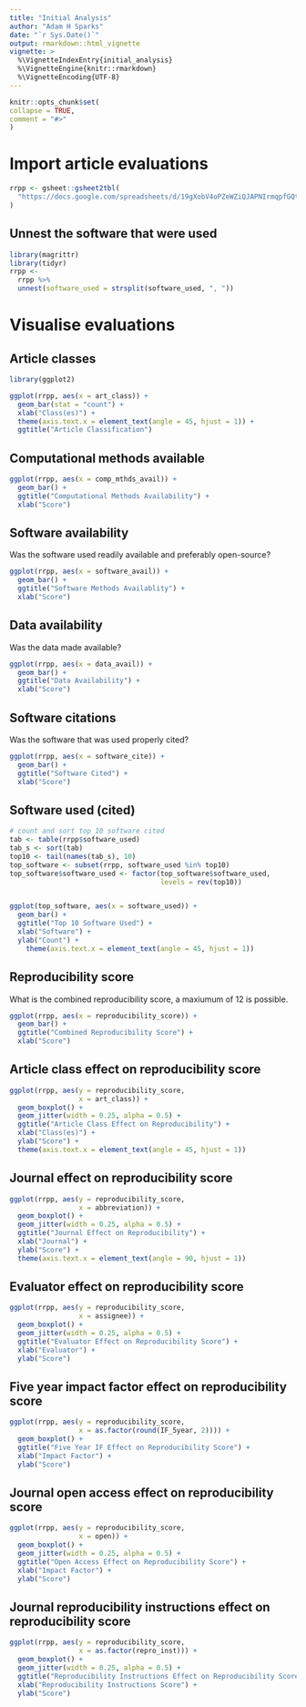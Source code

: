 ```yaml
---
title: "Initial Analysis"
author: "Adam H Sparks"
date: "`r Sys.Date()`"
output: rmarkdown::html_vignette
vignette: >
  %\VignetteIndexEntry{initial_analysis}
  %\VignetteEngine{knitr::rmarkdown}
  %\VignetteEncoding{UTF-8}
---
```

  
```r
knitr::opts_chunk$set(
collapse = TRUE,
comment = "#>"
)
```

# Import article evaluations

```r
rrpp <- gsheet::gsheet2tbl(
  "https://docs.google.com/spreadsheets/d/19gXobV4oPZeWZiQJAPNIrmqpfGQtpapXWcSxaXRw1-M/edit#gid=1699540381"
)
```

## Unnest the software that were used

```r
library(magrittr)
library(tidyr)
rrpp <- 
  rrpp %>%
  unnest(software_used = strsplit(software_used, ", "))
```

# Visualise evaluations

## Article classes

```r
library(ggplot2)

ggplot(rrpp, aes(x = art_class)) +
  geom_bar(stat = "count") +
  xlab("Class(es)") +
  theme(axis.text.x = element_text(angle = 45, hjust = 1)) +
  ggtitle("Article Classification")
```

## Computational methods available

```r
ggplot(rrpp, aes(x = comp_mthds_avail)) +
  geom_bar() +
  ggtitle("Computational Methods Availability") +
  xlab("Score")
```

## Software availability

Was the software used readily available and preferably open-source?

```r
ggplot(rrpp, aes(x = software_avail)) +
  geom_bar() +
  ggtitle("Software Methods Availablity") +
  xlab("Score")
```

## Data availability

Was the data made available?

```r
ggplot(rrpp, aes(x = data_avail)) +
  geom_bar() +
  ggtitle("Data Availability") +
  xlab("Score")
```

## Software citations

Was the software that was used properly cited?

```r
ggplot(rrpp, aes(x = software_cite)) +
  geom_bar() +
  ggtitle("Software Cited") +
  xlab("Score")
```

## Software used (cited)

```r

# count and sort top 10 software cited
tab <- table(rrpp$software_used)
tab_s <- sort(tab)
top10 <- tail(names(tab_s), 10)
top_software <- subset(rrpp, software_used %in% top10)
top_software$software_used <- factor(top_software$software_used,
                                     levels = rev(top10))


ggplot(top_software, aes(x = software_used)) +
  geom_bar() +
  ggtitle("Top 10 Software Used") +
  xlab("Software") +
  ylab("Count") +
    theme(axis.text.x = element_text(angle = 45, hjust = 1))
```

## Reproducibility score

What is the combined reproducibility score, a maxiumum of 12 is possible.

```r
ggplot(rrpp, aes(x = reproducibility_score)) +
  geom_bar() +
  ggtitle("Combined Reproducibility Score") +
  xlab("Score")
```

## Article class effect on reproducibility score

```r
ggplot(rrpp, aes(y = reproducibility_score,
                 x = art_class)) +
  geom_boxplot() +
  geom_jitter(width = 0.25, alpha = 0.5) +
  ggtitle("Article Class Effect on Reproducibility") +
  xlab("Class(es)") +
  ylab("Score") +
  theme(axis.text.x = element_text(angle = 45, hjust = 1))
```

## Journal effect on reproducibility score

```r
ggplot(rrpp, aes(y = reproducibility_score,
                 x = abbreviation)) +
  geom_boxplot() +
  geom_jitter(width = 0.25, alpha = 0.5) +
  ggtitle("Journal Effect on Reproducibility") +
  xlab("Journal") +
  ylab("Score") +
  theme(axis.text.x = element_text(angle = 90, hjust = 1))
```

## Evaluator effect on reproducibility score

```r
ggplot(rrpp, aes(y = reproducibility_score,
                 x = assignee)) +
  geom_boxplot() +
  geom_jitter(width = 0.25, alpha = 0.5) +
  ggtitle("Evaluator Effect on Reproducibility Score") +
  xlab("Evaluator") +
  ylab("Score")
```

## Five year impact factor effect on reproducibility score

```r
ggplot(rrpp, aes(y = reproducibility_score,
                 x = as.factor(round(IF_5year, 2)))) +
  geom_boxplot() +
  ggtitle("Five Year IF Effect on Reproducibility Score") +
  xlab("Impact Factor") +
  ylab("Score")
```

## Journal open access effect on reproducibility score

```r
ggplot(rrpp, aes(y = reproducibility_score,
                 x = open)) +
  geom_boxplot() +
  geom_jitter(width = 0.25, alpha = 0.5) +
  ggtitle("Open Access Effect on Reproducibility Score") +
  xlab("Impact Factor") +
  ylab("Score")
```

## Journal reproducibility instructions effect on reproducibility score

```r
ggplot(rrpp, aes(y = reproducibility_score,
                 x = as.factor(repro_inst))) +
  geom_boxplot() +
  geom_jitter(width = 0.25, alpha = 0.5) +
  ggtitle("Reproducibility Instructions Effect on Reproducibility Score") +
  xlab("Reproducibility Instructions Score") +
  ylab("Score")
```
